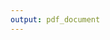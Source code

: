```yaml
---
output: pdf_document
---
```


\clearpage
\newgeometry{left=0.5cm,right=0.5cm,top=1.6cm,bottom=1cm}

\begin{centering}

\begin{figure}[!ht]
  \begin{center}
    \includegraphics[width=.6in]{figure/UNMSM_escudo-2000px.png}% en informe: 8
  \end{center}
\end{figure}

\Large %https://tex.stackexchange.com/questions/24599/what-point-pt-font-size-are-large-etc
UNIVERSIDAD NACIONAL MAYOR DE SAN MARCOS

\large
(Universidad del Perú, DECANA DE AMÉRICA)

\vspace{.5 cm}

\Large
FACULTAD DE CIENCIAS BIOLÓGICAS

\vspace{.5 cm}

\normalsize
ESCUELA ACADÉMICO PROFESIONAL DE

GENÉTICA Y BIOTECNOLOGÍA

\vspace{1.8 cm}

\Large
Comparación de la respuesta de anticuerpos ante la %infección con 
malaria vivax 
en \\pacientes de la Amazonía peruana %ciudad de Iquitos (Loreto - Perú)
según su severidad y episodios \\previos %exposición previa
mediante microarreglos de proteínas
% aPerfil de anticuerpos en respuesta a la infección con malaria vivax
%mediante un enfoque inmunómico .
%% con sintomatología severa y no complicada/ pre-inmunes/ semi-inmunes

\vspace{1 cm}

Proyecto de Tesis para optar al Título Profesional de 

Biólogo Genetista y Biotecnólogo

\vspace{1.8 cm}

\large
Investigador

Bach. Andree Adolfo Valle Campos

\vspace{.3 cm}

Asesores

Interno: Prof. Walter Cabrera-Febolá

Externo: PhD. G. Christian Baldeviano

\vspace{.3 cm}

Institución

Centro de Enfermedades Tropicales de la Marina de los Estados Unidos 
NAMRU-6

\vspace{.3 cm}

Duración: 6 meses

\vspace{1.5 cm}

\Large
Lima - Perú

%\vspace{.5 cm}

2017

\end{centering}

\vfill
\restoregeometry
\clearpage